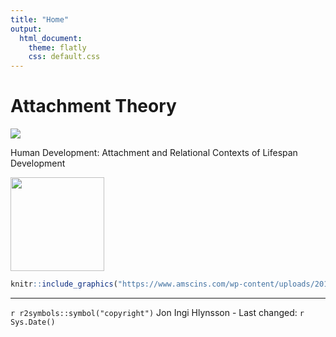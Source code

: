```yaml
---
title: "Home"
output: 
  html_document:
    theme: flatly
    css: default.css
---
```


# Attachment Theory

![](images/Hlynsson/Banner.jpg)

Human Development: Attachment and Relational Contexts of Lifespan Development


<div class="pull-right">
![](images/Hlynsson/ProjectHlynsson.jpg){width=150px align="right"}
</div>

:::::{pull-left}
```r
knitr::include_graphics("https://www.amscins.com/wp-content/uploads/2011/05/Stockholm-university.jpg")
```
:::::


\newpage



<hr>
`r r2symbols::symbol("copyright")` Jon Ingi Hlynsson - Last changed: `r Sys.Date()`